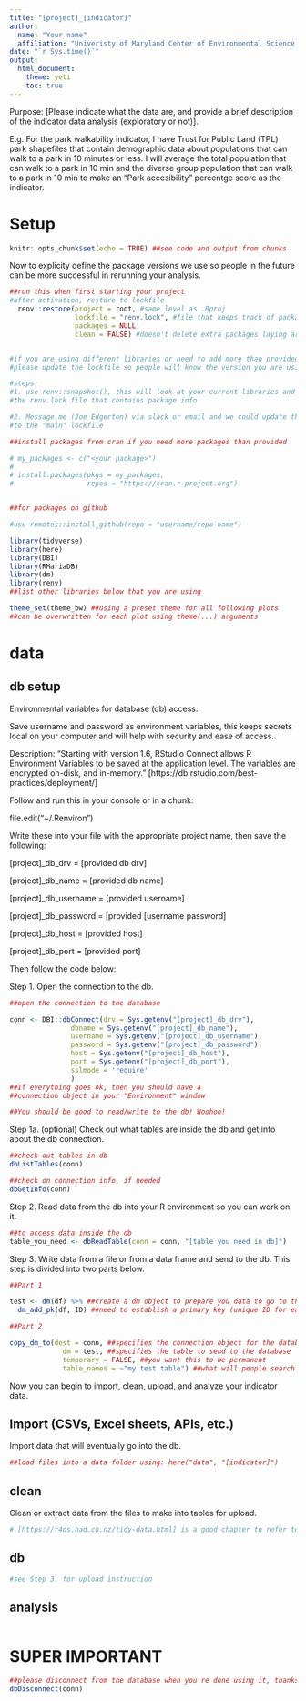 ```yaml
---
title: "[project]_[indicator]"
author:
  name: "Your name"
  affiliation: "Univeristy of Maryland Center of Environmental Science Integration and Application Network"
date: "`r Sys.time()`"
output:
  html_document:
    theme: yeti
    toc: true
---
```


Purpose: [Please indicate what the data are, and provide a brief description of the indicator data analysis (exploratory or not)].

E.g. For the park walkability indicator, I have Trust for Public Land (TPL) park shapefiles that contain demographic data about populations that can walk to a park in 10 minutes or less. I will average the total population that can walk to a park in 10 min and the diverse group population that can walk to a park in 10 min to make an "Park accesibility" percentge score as the indicator.

# Setup

```r
knitr::opts_chunk$set(echo = TRUE) ##see code and output from chunks
```

Now to explicity define the package versions we use so people in the future can be more successful in rerunning your analysis.

```r
##run this when first starting your project
#after activation, restore to lockfile
  renv::restore(project = root, #same level as .Rproj
                lockfile = "renv.lock", #file that keeps track of package info
                packages = NULL,
                clean = FALSE) #doesn't delete extra packages laying around


#if you are using different libraries or need to add more than provided
#please update the lockfile so people will know the version you are using

#steps:
#1. use renv::snapshot(), this will look at your current libraries and update
#the renv.lock file that contains package info

#2. Message me (Joe Edgerton) via slack or email and we could update this file
#to the "main" lockfile

```

```r
##install packages from cran if you need more packages than provided

# my_packages <- c("<your package>")
# 
# install.packages(pkgs = my_packages,
#                  repos = "https://cran.r-project.org")


##for packages on github

#use remotes::install_github(repo = "username/repo-name") 
```

```r
library(tidyverse)
library(here)
library(DBI)
library(RMariaDB)
library(dm)
library(renv)
##list other libraries below that you are using
```


```r
theme_set(theme_bw) ##using a preset theme for all following plots
##can be overwritten for each plot using theme(...) arguments
```

# data

## db setup

Environmental variables for database (db) access:

Save username and password as environment variables,
this keeps secrets local on your computer and will help with security and
ease of access.

Description:
"Starting with version 1.6, RStudio Connect allows R Environment Variables to be saved at the application level. The variables are encrypted on-disk, and in-memory." [https://db.rstudio.com/best-practices/deployment/]

Follow and run this in your console or in a chunk:

file.edit("~/.Renviron")

Write these into your file with the appropriate project name,
then save the following:

[project]_db_drv = [provided db drv]

[project]_db_name = [provided db name]

[project]_db_username = [provided username]

[project]_db_password = [provided [username password]

[project]_db_host = [provided host]

[project]_db_port = [provided port]

Then follow the code below:

Step 1. Open the connection to the db.

```r
##open the connection to the database

conn <- DBI::dbConnect(drv = Sys.getenv("[project]_db_drv"),
               dbname = Sys.getenv("[project]_db_name"),
               username = Sys.getenv("[project]_db_username"),
               password = Sys.getenv("[project]_db_password"),
               host = Sys.getenv("[project]_db_host"),
               port = Sys.getenv("[project]_db_port"),
               sslmode = 'require'
               )
##If everything goes ok, then you should have a
##connection object in your "Environment" window

##You should be good to read/write to the db! Woohoo!
```

Step 1a. (optional) Check out what tables are inside the db and get info about the
db connection.

```r
##check out tables in db
dbListTables(conn)

##check on connection info, if needed
dbGetInfo(conn)

```

Step 2. Read data from the db into your R environment so you can work on it.

```r
##to access data inside the db
table_you_need <- dbReadTable(conn = conn, "[table you need in db]")

```

Step 3. Write data from a file or from a data frame and send to the db. This step is divided into two parts below.

```r

##Part 1

test <- dm(df) %>% ##create a dm object to prepare you data to go to the database.
  dm_add_pk(df, ID) ##need to establish a primary key (unique ID for each row)

##Part 2

copy_dm_to(dest = conn, ##specifies the connection object for the database
             dm = test, ##specifies the table to send to the database
             temporary = FALSE, ##you want this to be permanent
             table_names = ~"my test table") ##what will people search for and see in the db? Please appropriately name tables to avoid confusion.

```

Now you can begin to import, clean, upload, and analyze your indicator data.

## Import (CSVs, Excel sheets, APIs, etc.)

Import data that will eventually go into the db.

```r
##load files into a data folder using: here("data", "[indicator]")

```

## clean

Clean or extract data from the files to make into tables for upload.

```r
# [https://r4ds.had.co.nz/tidy-data.html] is a good chapter to refer to tidy data 

```

## db

```r
#see Step 3. for upload instruction

```

## analysis

```r

```

# SUPER IMPORTANT

```r
##please disconnect from the database when you're done using it, thanks!
dbDisconnect(conn)
```